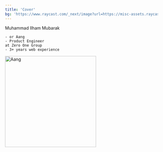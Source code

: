 ```yaml
---
title: 'Cover'
bg: 'https://www.raycast.com/_next/image?url=https://misc-assets.raycast.com/wallpapers/blob-red-preview.png&w=3840&q=75'
---
```



 <div className='flex items-center'>
  <div>
    <TextHeading className='!text-5xl'>Muhammad Ilham Mubarak</TextHeading>

    - or Aang
    - Product Engineer
    at Zero One Group
    - 3+ years web experience
  </div>
  <div className='mask-squircle mx-auto flex size-[300px] items-center justify-center'>
    <img
      src='https://avatars.githubusercontent.com/u/35242329?v=4'
      alt='Aang'
      className='mask-squircle'
      width='300'
      height='300'
    />
  </div>
</div>



